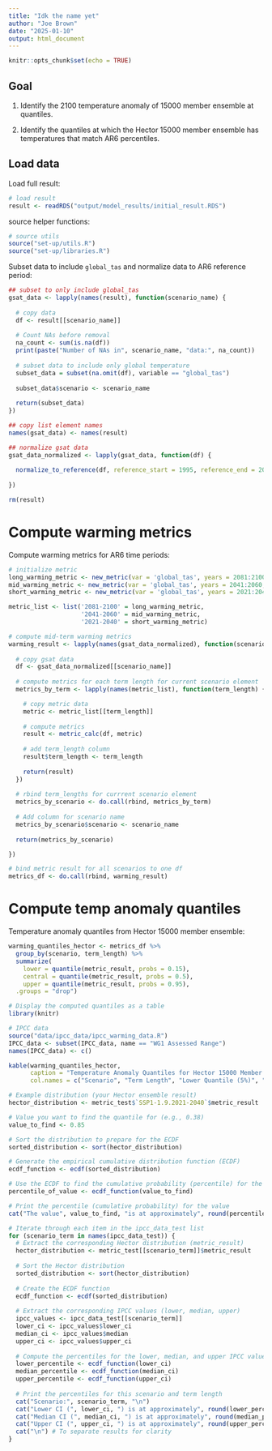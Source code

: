 ```yaml
---
title: "Idk the name yet"
author: "Joe Brown"
date: "2025-01-10"
output: html_document
---
```


```r
knitr::opts_chunk$set(echo = TRUE)
```

## Goal

1. Identify the 2100 temperature anomaly of 15000 member ensemble at quantiles. 

2. Identify the quantiles at which the Hector 15000 member ensemble has temperatures that match AR6 percentiles.

## Load data

Load full result:
```r
# load result 
result <- readRDS("output/model_results/initial_result.RDS")

```

source helper functions:
```r
# source utils
source("set-up/utils.R")
source("set-up/libraries.R")
```

Subset data to include `global_tas` and normalize data to AR6 reference period:
```r
## subset to only include global_tas
gsat_data <- lapply(names(result), function(scenario_name) {
  
  # copy data
  df <- result[[scenario_name]]
  
  # Count NAs before removal
  na_count <- sum(is.na(df))
  print(paste("Number of NAs in", scenario_name, "data:", na_count))
  
  # subset data to include only global temperature
  subset_data = subset(na.omit(df), variable == "global_tas")
  
  subset_data$scenario <- scenario_name
  
  return(subset_data)
})

## copy list element names
names(gsat_data) <- names(result)

## normalize gsat data
gsat_data_normalized <- lapply(gsat_data, function(df) {
  
  normalize_to_reference(df, reference_start = 1995, reference_end = 2014)
  
}) 

rm(result)
```

# Compute warming metrics

Compute warming metrics for AR6 time periods:

```r

# initialize metric 
long_warming_metric <- new_metric(var = 'global_tas', years = 2081:2100, op = median)
mid_warming_metric <- new_metric(var = 'global_tas', years = 2041:2060, op = median)
short_warming_metric <- new_metric(var = 'global_tas', years = 2021:2040, op = median)

metric_list <- list('2081-2100' = long_warming_metric, 
                    '2041-2060' = mid_warming_metric, 
                    '2021-2040' = short_warming_metric)

# compute mid-term warming metrics
warming_result <- lapply(names(gsat_data_normalized), function(scenario_name) {
  
  # copy gsat data
  df <- gsat_data_normalized[[scenario_name]]
  
  # compute metrics for each term length for current scenario element 
  metrics_by_term <- lapply(names(metric_list), function(term_length) {

    # copy metric data
    metric <- metric_list[[term_length]]
        
    # compute metrics
    result <- metric_calc(df, metric)
    
    # add term_length column
    result$term_length <- term_length
  
    return(result)  
  })  
  
  # rbind term_lengths for currrent scenario element
  metrics_by_scenario <- do.call(rbind, metrics_by_term)
  
  # Add column for scenario name
  metrics_by_scenario$scenario <- scenario_name
  
  return(metrics_by_scenario)

})

# bind metric result for all scenarios to one df
metrics_df <- do.call(rbind, warming_result)

```

# Compute temp anomaly quantiles

Temperature anomaly quantiles from Hector 15000 member ensemble:

```r

warming_quantiles_hector <- metrics_df %>% 
  group_by(scenario, term_length) %>% 
  summarize(
    lower = quantile(metric_result, probs = 0.15), 
    central = quantile(metric_result, probs = 0.5), 
    upper = quantile(metric_result, probs = 0.95),
  .groups = "drop")

```

```r
# Display the computed quantiles as a table
library(knitr)

# IPCC data 
source("data/ipcc_data/ipcc_warming_data.R")
IPCC_data <- subset(IPCC_data, name == "WG1 Assessed Range")
names(IPCC_data) <- c()

kable(warming_quantiles_hector, 
      caption = "Temperature Anomaly Quantiles for Hector 15000 Member Ensemble",
      col.names = c("Scenario", "Term Length", "Lower Quantile (5%)", "Central Quantile (50%)", "Upper Quantile (95%)"))

```

```r

# Example distribution (your Hector ensemble result)
hector_distribution <- metric_test$`SSP1-1.9.2021-2040`$metric_result

# Value you want to find the quantile for (e.g., 0.38)
value_to_find <- 0.85

# Sort the distribution to prepare for the ECDF
sorted_distribution <- sort(hector_distribution)

# Generate the empirical cumulative distribution function (ECDF)
ecdf_function <- ecdf(sorted_distribution)

# Use the ECDF to find the cumulative probability (percentile) for the given value
percentile_of_value <- ecdf_function(value_to_find)

# Print the percentile (cumulative probability) for the value
cat("The value", value_to_find, "is at approximately", round(percentile_of_value * 100, 2), "percentile of the distribution.\n")

```

```r
# Iterate through each item in the ipcc_data_test list
for (scenario_term in names(ipcc_data_test)) {
  # Extract the corresponding Hector distribution (metric_result)
  hector_distribution <- metric_test[[scenario_term]]$metric_result
  
  # Sort the Hector distribution
  sorted_distribution <- sort(hector_distribution)
  
  # Create the ECDF function
  ecdf_function <- ecdf(sorted_distribution)
  
  # Extract the corresponding IPCC values (lower, median, upper)
  ipcc_values <- ipcc_data_test[[scenario_term]]
  lower_ci <- ipcc_values$lower_ci
  median_ci <- ipcc_values$median
  upper_ci <- ipcc_values$upper_ci
  
  # Compute the percentiles for the lower, median, and upper IPCC values
  lower_percentile <- ecdf_function(lower_ci)
  median_percentile <- ecdf_function(median_ci)
  upper_percentile <- ecdf_function(upper_ci)
  
  # Print the percentiles for this scenario and term length
  cat("Scenario:", scenario_term, "\n")
  cat("Lower CI (", lower_ci, ") is at approximately", round(lower_percentile * 100, 2), "percentile\n")
  cat("Median CI (", median_ci, ") is at approximately", round(median_percentile * 100, 2), "percentile\n")
  cat("Upper CI (", upper_ci, ") is at approximately", round(upper_percentile * 100, 2), "percentile\n")
  cat("\n") # To separate results for clarity
}
```


